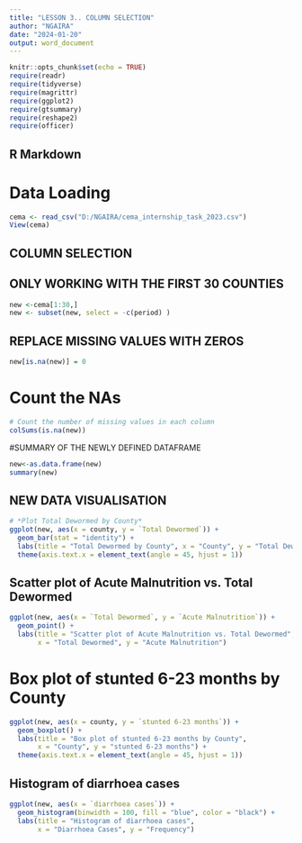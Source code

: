 ```yaml
---
title: "LESSON 3.. COLUMN SELECTION"
author: "NGAIRA"
date: "2024-01-20"
output: word_document
---
```


```r
knitr::opts_chunk$set(echo = TRUE)
require(readr)
require(tidyverse)
require(magrittr)
require(ggplot2)
require(gtsummary)
require(reshape2)
require(officer)
```

## R Markdown
# Data Loading

```r
cema <- read_csv("D:/NGAIRA/cema_internship_task_2023.csv")
View(cema)

```

## **COLUMN SELECTION**
## ONLY WORKING WITH THE FIRST 30 COUNTIES
```r
new <-cema[1:30,]
new <- subset(new, select = -c(period) )
```
## REPLACE MISSING VALUES WITH ZEROS
```r
new[is.na(new)] = 0
```

# Count the NAs

```r
# Count the number of missing values in each column
colSums(is.na(new))

```



#SUMMARY OF THE NEWLY DEFINED DATAFRAME
```r
new<-as.data.frame(new)
summary(new)
```

## NEW DATA VISUALISATION
```r
# *Plot Total Dewormed by County*
ggplot(new, aes(x = county, y = `Total Dewormed`)) +
  geom_bar(stat = "identity") +
  labs(title = "Total Dewormed by County", x = "County", y = "Total Dewormed") +
  theme(axis.text.x = element_text(angle = 45, hjust = 1))
```


## Scatter plot of Acute Malnutrition vs. Total Dewormed
```r
ggplot(new, aes(x = `Total Dewormed`, y = `Acute Malnutrition`)) +
  geom_point() +
  labs(title = "Scatter plot of Acute Malnutrition vs. Total Dewormed",
       x = "Total Dewormed", y = "Acute Malnutrition")
```

# Box plot of stunted 6-23 months by County
```r
ggplot(new, aes(x = county, y = `stunted 6-23 months`)) +
  geom_boxplot() +
  labs(title = "Box plot of stunted 6-23 months by County",
       x = "County", y = "stunted 6-23 months") +
  theme(axis.text.x = element_text(angle = 45, hjust = 1))
```


## Histogram of diarrhoea cases
```r
ggplot(new, aes(x = `diarrhoea cases`)) +
  geom_histogram(binwidth = 100, fill = "blue", color = "black") +
  labs(title = "Histogram of diarrhoea cases",
       x = "Diarrhoea Cases", y = "Frequency")

```

